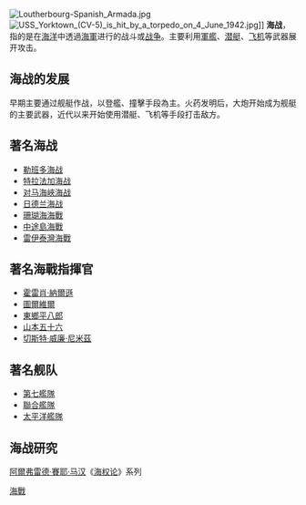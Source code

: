 {{多個問題|
{{expand|time=2015-03-22T13:14:58+00:00}}
{{unreferenced|time=2010-06-30T13:37:23+00:00}}
{{expert|time=2015-03-22T13:14:58+00:00}}
}}
[[File:Loutherbourg-Spanish_Armada.jpg|thumb]]
[[File:USS_Yorktown_(CV-5)_is_hit_by_a_torpedo_on_4_June_1942.jpg|thumb]]]]
'''海战'''，指的是在[[海洋|海洋]]中透過[[海軍|海軍]]进行的战斗或[[战争|战争]]。主要利用[[軍艦|軍艦]]、[[潜艇|潜艇]]、[[飞机|飞机]]等武器展开攻击。

==海战的发展==
早期主要通过舰艇作战，以登艦、撞擊手段為主。火药发明后，大炮开始成为舰艇的主要武器，近代以来开始使用潜艇、飞机等手段打击敌方。

==著名海战==
*[[勒班多海战|勒班多海战]]
*[[特拉法加海战|特拉法加海战]]
*[[对马海峽海战|对马海峽海战]]
*[[日德兰海战|日德兰海战]]
*[[珊瑚海海戰|珊瑚海海戰]]
*[[中途島海戰|中途島海戰]]
*[[雷伊泰灣海戰|雷伊泰灣海戰]]

==著名海戰指揮官==
*[[霍雷肖·納爾遜|霍雷肖·納爾遜]]
*[[圖爾維爾|圖爾維爾]]
*[[東鄉平八郎|東鄉平八郎]]
*[[山本五十六|山本五十六]]
*[[切斯特·威廉·尼米茲|切斯特·威廉·尼米茲]]

==著名舰队==
*[[第七艦隊|第七艦隊]]
*[[聯合艦隊|聯合艦隊]]
*[[太平洋艦隊|太平洋艦隊]]

==海战研究==
[[阿爾弗雷德·賽耶·马汉|阿爾弗雷德·賽耶·马汉]]《[[海权论|海权论]]》系列
{{Authority control}}
[[Category:海戰|]]